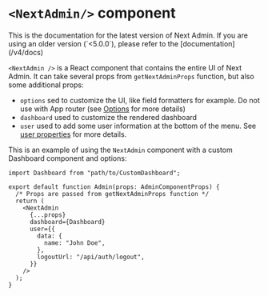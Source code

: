 
# `<NextAdmin/>` component  
<Callout type="info">
  This is the documentation for the latest version of Next Admin. If you are using an older version (`<5.0.0`), please refer to the [documentation](/v4/docs)
</Callout>

`<NextAdmin />` is a React component that contains the entire UI of Next Admin. It can take several props from `getNextAdminProps` function, but also some additional props:

- `options` sed to customize the UI, like field formatters for example. Do not use with App router (see [Options](/docs/api/options) for more details)
- `dashboard` used to customize the rendered dashboard
- `user` used to add some user information at the bottom of the menu. See [user properties](/docs/api/options) for more details.

This is an example of using the `NextAdmin` component with a custom Dashboard component and options:

```tsx
import Dashboard from "path/to/CustomDashboard";

export default function Admin(props: AdminComponentProps) {
  /* Props are passed from getNextAdminProps function */
  return (
    <NextAdmin
      {...props}
      dashboard={Dashboard}
      user={{
        data: {
          name: "John Doe",
        },
        logoutUrl: "/api/auth/logout",
      }}
    />
  );
}
```